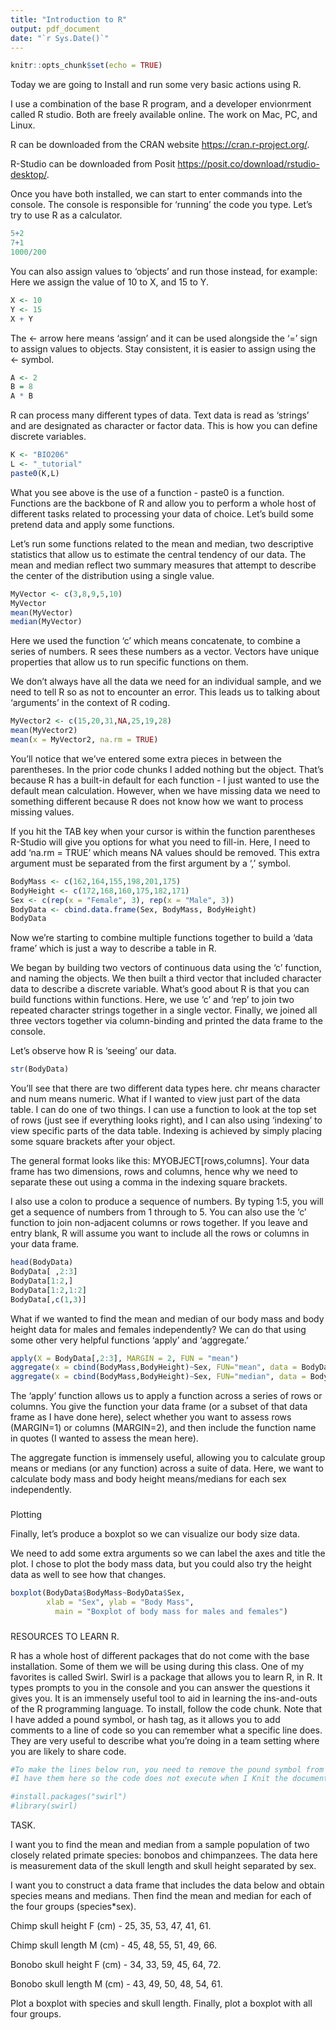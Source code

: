 ```yaml
---
title: "Introduction to R"
output: pdf_document
date: "`r Sys.Date()`"
---
```


```r
knitr::opts_chunk$set(echo = TRUE)
```

Today we are going to Install and run some very basic actions using R.

I use a combination of the base R program, and a developer envionrment called R studio. Both are freely available online. The work on Mac, PC, and Linux.

R can be downloaded from the CRAN website <https://cran.r-project.org/>.

R-Studio can be downloaded from Posit <https://posit.co/download/rstudio-desktop/>.

Once you have both installed, we can start to enter commands into the console. The console is responsible for 'running' the code you type.
Let's try to use R as a calculator.

```r
5+2
7+1
1000/200
```

You can also assign values to 'objects' and run those instead, for example:
Here we assign the value of 10 to X, and 15 to Y.

```r
X <- 10
Y <- 15
X + Y
```

The <- arrow here means 'assign' and it can be used alongside the '=' sign to assign values to objects. Stay consistent, it is easier to assign using the <- symbol.

```r
A <- 2
B = 8
A * B
```

R can process many different types of data. Text data is read as 'strings' and are designated as character or factor data. This is how you can define discrete variables.

```r
K <- "BIO206"
L <- "_tutorial"
paste0(K,L)
```

What you see above is the use of a function - paste0 is a function. Functions are the backbone of R and allow you to perform a whole host of different tasks related to processing your data of choice.
Let's build some pretend data and apply some functions.

Let's run some functions related to the mean and median, two descriptive statistics that allow us to estimate the central tendency of our data. The mean and median reflect two summary measures that attempt to describe the center of the distribution using a single value.

```r
MyVector <- c(3,8,9,5,10)
MyVector
mean(MyVector)
median(MyVector)
```

Here we used the function 'c' which means concatenate, to combine a series of numbers. R sees these numbers as a vector. Vectors have unique properties that allow us to run specific functions on them.

We don't always have all the data we need for an individual sample, and we need to tell R so as not to encounter an error. This leads us to talking about 'arguments' in the context of R coding.

```r
MyVector2 <- c(15,20,31,NA,25,19,28)
mean(MyVector2)
mean(x = MyVector2, na.rm = TRUE)
```

You'll notice that we've entered some extra pieces in between the parentheses. In the prior code chunks I added nothing but the object. That's because R has a built-in default for each function - I just wanted to use the default mean calculation. However, when we have missing data we need to something different because R does not know how we want to process missing values.

If you hit the TAB key when your cursor is within the function parentheses R-Studio will give you options for what you need to fill-in. Here, I need to add 'na.rm = TRUE' which means NA values should be removed. This extra argument must be separated from the first argument by a ',' symbol.

```r
BodyMass <- c(162,164,155,198,201,175)
BodyHeight <- c(172,168,160,175,182,171)
Sex <- c(rep(x = "Female", 3), rep(x = "Male", 3))
BodyData <- cbind.data.frame(Sex, BodyMass, BodyHeight)
BodyData
```

Now we're starting to combine multiple functions together to build a 'data frame' which is just a way to describe a table in R.

We began by building two vectors of continuous data using the 'c' function, and naming the objects. We then built a third vector that included character data to describe a discrete variable. What's good about R is that you can build functions within functions. Here, we use 'c' and 'rep' to join two repeated character strings together in a single vector. Finally, we joined all three vectors together via column-binding and printed the data frame to the console.

Let's observe how R is 'seeing' our data.

```r
str(BodyData)
```

You'll see that there are two different data types here. chr means character and num means numeric. What if I wanted to view just part of the data table. I can do one of two things. I can use a function to look at the top set of rows (just see if everything looks right), and I can also using 'indexing' to view specific parts of the data table. Indexing is achieved by simply placing some square brackets after your object.

The general format looks like this: MYOBJECT[rows,columns]. Your data frame has two dimensions, rows and columns, hence why we need to separate these out using a comma in the indexing square brackets.

I also use a colon to produce a sequence of numbers. By typing 1:5, you will get a sequence of numbers from 1 through to 5. You can also use the 'c' function to join non-adjacent columns or rows together. If you leave and entry blank, R will assume you want to include all the rows or columns in your data frame.

```r
head(BodyData)
BodyData[ ,2:3]
BodyData[1:2,]
BodyData[1:2,1:2]
BodyData[,c(1,3)]
```

What if we wanted to find the mean and median of our body mass and body height data for males and females independently? We can do that using some other very helpful functions 'apply' and 'aggregate.'

```r
apply(X = BodyData[,2:3], MARGIN = 2, FUN = "mean")
aggregate(x = cbind(BodyMass,BodyHeight)~Sex, FUN="mean", data = BodyData)
aggregate(x = cbind(BodyMass,BodyHeight)~Sex, FUN="median", data = BodyData)
```

The 'apply' function allows us to apply a function across a series of rows or columns. You give the function your data frame (or a subset of that data frame as I have done here), select whether you want to assess rows (MARGIN=1) or columns (MARGIN=2), and then include the function name in quotes (I wanted to assess the mean here).

The aggregate function is immensely useful, allowing you to calculate group means or medians (or any function) across a suite of data. Here, we want to calculate body mass and body height means/medians for each sex independently.

###

Plotting

Finally, let's produce a boxplot so we can visualize our body size data.

We need to add some extra arguments so we can label the axes and title the plot. I chose to plot the body mass data, but you could also try the height data as well to see how that changes.

```r

boxplot(BodyData$BodyMass~BodyData$Sex,
        xlab = "Sex", ylab = "Body Mass",
          main = "Boxplot of body mass for males and females")

```

###
RESOURCES TO LEARN R.

R has a whole host of different packages that do not come with the base installation. Some of them we will be using during this class. One of my favorites is called Swirl. Swirl is a package that allows you to learn R, in R. It types prompts to you in the console and you can answer the questions it gives you. It is an immensely useful tool to aid in learning the ins-and-outs of the R programming language. To install, follow the code chunk. Note that I have added a pound symbol, or hash tag, as it allows you to add comments to a line of code so you can remember what a specific line does. They are very useful to describe what you're doing in a team setting where you are likely to share code.

```r
#To make the lines below run, you need to remove the pound symbol from them.
#I have them here so the code does not execute when I Knit the document.

#install.packages("swirl")
#library(swirl)
```


TASK.

I want you to find the mean and median from a sample population of two closely related primate species: bonobos and chimpanzees. The data here is measurement data of the skull length and skull height separated by sex.

I want you to construct a data frame that includes the data below and obtain species means and medians. Then find the mean and median for each of the four groups (species*sex).


Chimp skull height F (cm) -  25, 35, 53, 47, 41, 61.

Chimp skull length M (cm) -  45, 48, 55, 51, 49, 66.

Bonobo skull height F (cm) -  34, 33, 59, 45, 64, 72.

Bonobo skull length M (cm) -  43, 49, 50, 48, 54, 61.


Plot a boxplot with species and skull length. Finally, plot a boxplot with all four groups.
